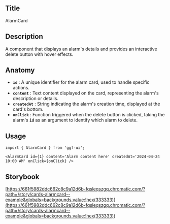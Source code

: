 ## Title

AlarmCard

## Description

A component that displays an alarm's details and provides an interactive delete button with hover effects.

## Anatomy

- **`id`** : A unique identifier for the alarm card, used to handle specific actions.
- **`content`** : Text content displayed on the card, representing the alarm's description or details.
- **`createdAt`** : String indicating the alarm's creation time, displayed at the card's bottom.
- **`onClick`** : Function triggered when the delete button is clicked, taking the alarm's **`id`** as an argument to identify which alarm to delete.

## Usage

```tsx
import { AlarmCard } from 'ggf-ui';
```

```tsx
<AlarmCard id={1} content='Alarm content here' createdAt='2024-04-24 10:00 AM' onClick={onClick} />
```

## Storybook

[https://661f5982ddc662c8c9a12d6b-fqsleqszgq.chromatic.com/?path=/story/cards-alarmcard--example&globals=backgrounds.value:!hex(333333)](<https://661f5982ddc662c8c9a12d6b-fqsleqszgq.chromatic.com/?path=/story/cards-alarmcard--example&globals=backgrounds.value:!hex(333333)>)
